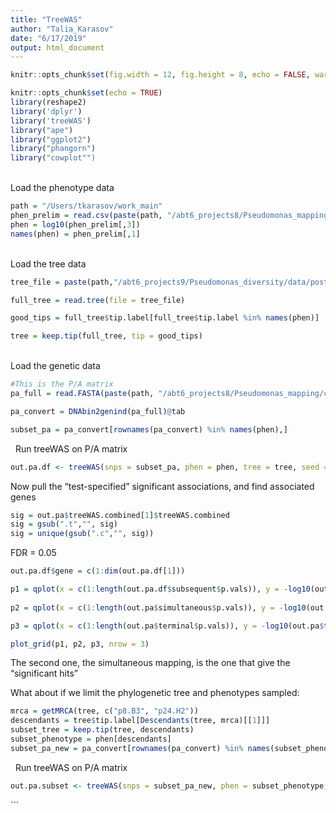 ```yaml
---
title: "TreeWAS"
author: "Talia_Karasov"
date: "6/17/2019"
output: html_document
---
```


```r
knitr::opts_chunk$set(fig.width = 12, fig.height = 8, echo = FALSE, warning = FALSE, message = FALSE, cache = TRUE)
```

```r
knitr::opts_chunk$set(echo = TRUE)
library(reshape2)
library('dplyr')
library('treeWAS')
library("ape")
library("ggplot2")
library("phangorn")
library("cowplot"")
```

\
Load the phenotype data
```r
path = "/Users/tkarasov/work_main"
phen_prelim = read.csv(paste(path, "/abt6_projects8/Pseudomonas_mapping/data/mapping/emma/strain.pheno", sep=""), header = F, sep ="\t")
phen = log10(phen_prelim[,3])
names(phen) = phen_prelim[,1]
```

\
Load the tree data
```r
tree_file = paste(path,"/abt6_projects9/Pseudomonas_diversity/data/post_assembly_analysis/pan_genome/Ta1524/vis/strain_tree.nwk", sep="")

full_tree = read.tree(file = tree_file)

good_tips = full_tree$tip.label[full_tree$tip.label %in% names(phen)]

tree = keep.tip(full_tree, tip = good_tips)
```

\
Load the genetic data
```r
#This is the P/A matrix
pa_full = read.FASTA(paste(path, "/abt6_projects8/Pseudomonas_mapping/code_Pseudomonas_mapping_git/input/genePresence.fasta", sep = ""))

pa_convert = DNAbin2genind(pa_full)@tab

subset_pa = pa_convert[rownames(pa_convert) %in% names(phen),]


```


\ 
Run treeWAS on P/A matrix
```r
out.pa.df <- treeWAS(snps = subset_pa, phen = phen, tree = tree, seed = 1, p.value.correct = "FDR", p.value = 0.01)
```

Now pull the "test-specified" significant associations, and find associated genes
```r
sig = out.pa$treeWAS.combined[1]$treeWAS.combined
sig = gsub(".t","", sig)
sig = unique(gsub(".c","", sig))

```

FDR = 0.05
```r
out.pa.df$gene = c(1:dim(out.pa.df[1]))

p1 = qplot(x = c(1:length(out.pa.df$subsequent$p.vals)), y = -log10(out.pa$subsequent$p.vals)) + theme_bw() + xlab("Gene Order") + ylab("-log10(p-value)")
            
p2 = qplot(x = c(1:length(out.pa$simultaneous$p.vals)), y = -log10(out.pa$simultaneous$p.vals)) + theme_bw() + xlab("Gene Order") + ylab("-log10(p-value)")

p3 = qplot(x = c(1:length(out.pa$terminal$p.vals)), y = -log10(out.pa$terminal$p.vals)) + theme_bw() + xlab("Gene Order") + ylab("-log10(p-value)")

plot_grid(p1, p2, p3, nrow = 3)
```

The second one, the simultaneous mapping, is the one that give the "significant hits"

What about if we limit the phylogenetic tree and phenotypes sampled:

```r
mrca = getMRCA(tree, c("p8.B3", "p24.H2"))
descendants = tree$tip.label[Descendants(tree, mrca)[[1]]]
subset_tree = keep.tip(tree, descendants)
subset_phenotype = phen[descendants]
subset_pa_new = pa_convert[rownames(pa_convert) %in% names(subset_phenotype),]
```

\ 
Run treeWAS on P/A matrix
```r
out.pa.subset <- treeWAS(snps = subset_pa_new, phen = subset_phenotype, tree = subset_tree, seed = 1, p.value.correct = "FDR", p.value = 0.01)
```
```
